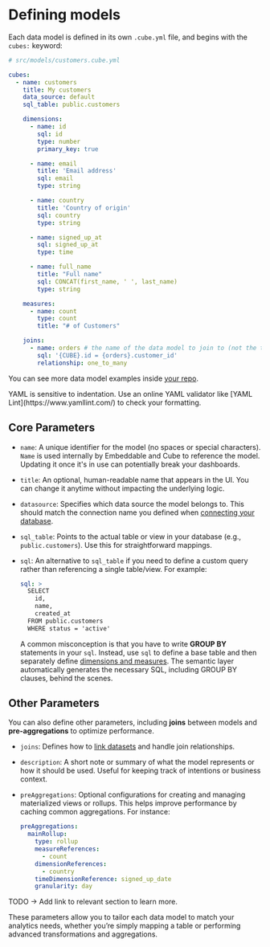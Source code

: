 
# Defining models

Each data model is defined in its own `.cube.yml` file, and begins with the `cubes:` keyword:

```yaml
# src/models/customers.cube.yml

cubes:
  - name: customers
    title: My customers
    data_source: default
    sql_table: public.customers

    dimensions:
      - name: id
        sql: id
        type: number
        primary_key: true

      - name: email
        title: 'Email address'
        sql: email
        type: string

      - name: country
        title: 'Country of origin'
        sql: country
        type: string

      - name: signed_up_at
        sql: signed_up_at
        type: time

      - name: full_name
        title: "Full name"
        sql: CONCAT(first_name, ' ', last_name)
        type: string

    measures:
      - name: count
        type: count
        title: "# of Customers"

    joins:
      - name: orders # the name of the data model to join to (not the table)
        sql: '{CUBE}.id = {orders}.customer_id'
        relationship: one_to_many

```

You can see more data model examples inside [your repo](http://localhost:3000/getting-started/download-repo). 

<Callout emoji="⚡️">
  YAML is sensitive to indentation. Use an online YAML validator like [YAML Lint](https://www.yamllint.com/) to check your formatting.
</Callout>


## Core Parameters

- `name`: A unique identifier for the model (no spaces or special characters). `Name` is used internally by Embeddable and Cube to reference the model. Updating it once it's in use can potentially break your dashboards.  

- `title`: An optional, human-readable name that appears in the UI. You can change it anytime without impacting the underlying logic.

- `datasource`: Specifies which data source the model belongs to. This should match the connection name you defined when [connecting your database](/getting-started/connect-your-database).

- `sql_table`: Points to the actual table or view in your database (e.g., `public.customers`). Use this for straightforward mappings.

- `sql`: An alternative to `sql_table` if you need to define a custom query rather than referencing a single table/view. For example:
  ```yaml
  sql: >
    SELECT
      id,
      name,
      created_at
    FROM public.customers
    WHERE status = 'active'
  ```
  A common misconception is that you have to write **GROUP BY** statements in your `sql`. Instead, use `sql` to define a base table and then separately define [dimensions and measures](/data-modeling/dimensions-and-measures). The semantic layer automatically generates the necessary SQL, including GROUP BY clauses, behind the scenes.

## Other Parameters

You can also define other parameters, including **joins** between models and **pre-aggregations** to optimize performance.

- `joins`: Defines how to [link datasets](/data-modeling/joins) and handle join relationships.

- `description`: A short note or summary of what the model represents or how it should be used. Useful for keeping track of intentions or business context.

- `preAggregations`: Optional configurations for creating and managing materialized views or rollups. This helps improve performance by caching common aggregations. For instance:
  ```yaml
  preAggregations:
    mainRollup:
      type: rollup
      measureReferences:
        - count
      dimensionReferences:
        - country
      timeDimensionReference: signed_up_date
      granularity: day
  ```
TODO -> Add link to relevant section to learn more. 

These parameters allow you to tailor each data model to match your analytics needs, whether you’re simply mapping a table or performing advanced transformations and aggregations.
